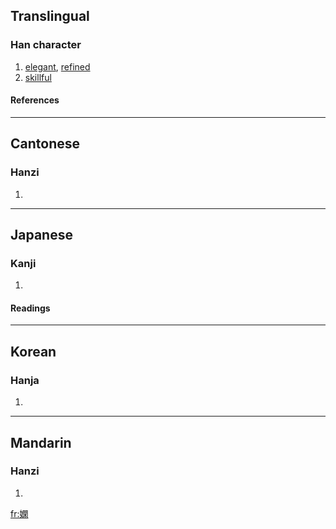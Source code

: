 {{see|娴}}

==Translingual==
===Han character===
{{Han char|rn=38|rad=女|as=12|sn=15|four=4742<sub>0</sub>|canj=女日弓木 (VAND)}}
# [[elegant]], [[refined]]
# [[skillful]]
====References====
{{Han ref|kx=0271.040|dkj=06711|dj=0539.010|hdz=21082.170|uh=5AFB|ud=23291|bh=BC5F|bd=48223}}
----
==Cantonese==
===Hanzi===
{{yue-hanzi|jyut=|y=haan4}}
# {{defn|Cantonese}}
----
==Japanese==
===Kanji===
{{ja-kanji|grade=|rs=女12}}
# {{defn|Japanese}} 
====Readings====
{{ja-readings|on=[[かん]] (kan)|kun=[[みやびやか]] (miyabiyaka)}}
----
==Korean==
===Hanja===
{{ko-hanja|hangeul=한|rv=han|mr=han}}
# {{defn|Korean}}
----
==Mandarin==
===Hanzi===
{{cmn-hanzi|sim=娴|pin=[[xián]] (xian2)|wg=hsien<sup>2</sup>}}
# {{defn|Mandarin}}

[[fr:嫻]]